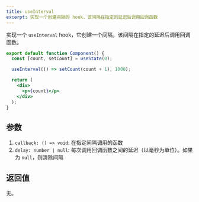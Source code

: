 ```yaml
---
title: useInterval
excerpt: 实现一个创建间隔的 hook，该间隔在指定的延迟后调用回调函数
---
```


实现一个 `useInterval` hook，它创建一个间隔，该间隔在指定的延迟后调用回调函数。

```jsx
export default function Component() {
  const [count, setCount] = useState(0);

  useInterval(() => setCount(count + 1), 1000);

  return (
    <div>
      <p>{count}</p>
    </div>
  );
}
```

## 参数

1. `callback: () => void`: 在指定间隔调用的函数
2. `delay: number | null`: 每次调用回调函数之间的延迟（以毫秒为单位）。如果为 `null`，则清除间隔

## 返回值

无。
